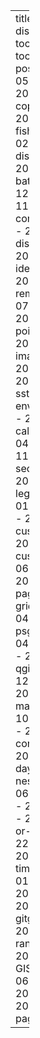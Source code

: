 ---
title: "Blog"
output:
  distill::distill_article:
    toc: true
    toc_depth: 3
    toc_float: true
listing:
  posts:
    - 2025-05-05-lightpollution
    - 2025-04-15-copernicus-sst
    - 2025-03-03-fishingdata
    - 2025-02-15-distancetocoast
    - 2025-01-15-bathymetry
    - 2024-12-02-tmap
    - 2024-11-05-completeorincomplete
    - 2024-10-08-distancepoints
    - 2024-09-19-identifyevents
    - 2024-08-01-removelocs
    - 2024-07-05-interpolate
    - 2024-06-04-pointsdistance
    - 2024-05-02-imagesforpublication
    - 2024-04-04-buffer
    - 2024-03-11-year-sst
    - 2024-02-06-environmentalvariables
    - 2024-01-15-calendar
    - 2023-12-04-arrows
    - 2023-11-02-secondaryxtitle
    - 2023-10-02-inside-legend
    - 2023-09-01-patchwork-legend
    - 2023-08-02-customlegend
    - 2023-07-13-custompoints
    - 2023-06-01-gganimate
    - 2023-05-05-github-page
    - 2023-04-06-gridraster
    - 2023-03-04-mapping-in-r
    - psg2023
    - 2023-02-04-subset-shapefile
    - 2023-01-27-qgispolygon
    - 2022-12-04-day-night
    - 2022-11-20-mastodon
    - 2022-10-04-identify-gaps
    - 2022-09-13-hr-considerations
    - 2022-08-17-count-days
    - 2022-07-01-nestlocation
    - 2022-06-30-time-formats
    - 2022-05-23-speed
    - 2022-04-07-land-or-not
    - 2022-03-22-interpolation
    - 2022-02-24-timeoverlaps
    - 2022-01-21-sharedareas
    - 2021-11-25-embc
    - 2021-10-27-gitgithub
    - bls7
    - 2021-09-24-home-range-adehabitathr
    - 2021-07-05-GIScolores    
    - 2021-06-03-paquetes    
    - 2021-06-03-vitae    
    - 2021-06-03-paginadistill

---
